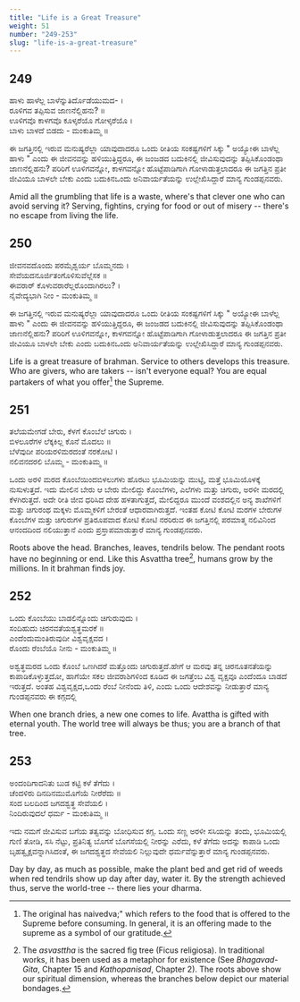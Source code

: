 ```yaml
---
title: "Life is a Great Treasure"
weight: 51
number: "249-253"
slug: "life-is-a-great-treasure"
---
```


## 249

ಹಾಳು ಹಾಳೆಲ್ಲ ಬಾಳೆನ್ನುತಿರ್ದೊಡೆಯುಮದ- ।  
ರೂಳಿಗವ ತಪ್ಪಿಸುವ ಜಾಣನೆಲ್ಲಿಹನು? ॥  
ಊಳಿಗವೊ ಕಾಳಗವೊ ಕೂಳ್ಕರೆಯೊ ಗೋಳ್ಕರೆಯೊ ।  
ಬಾಳು ಬಾಳದೆ ಬಿಡದು - ಮಂಕುತಿಮ್ಮ ॥

ಈ ಜಗತ್ತಿನಲ್ಲಿ ಇರುವ ಮನುಷ್ಯರೆಲ್ಲಾ ಯಾವುದಾದರೂ ಒಂದು ರೀತಿಯ ಸಂಕಷ್ಟಗಳಿಗೆ ಸಿಕ್ಕು " ಅಯ್ಯೋಈ ಬಾಳೆಲ್ಲ ಹಾಳು " ಎಂದು ಈ ಜೀವನವನ್ನು ಹಳಿಯುತ್ತಿದ್ದರೂ, ಈ ಜಂಜಡದ ಬದುಕಿನಲ್ಲಿ ಜೀವಿಸುವುದನ್ನು ತಪ್ಪಿಸಿಕೊಂಡಂಥಾ ಜಾಣನೆಲ್ಲಿಹನು? ಪರಿರಿಗೆ ಊಳಿಗವನ್ನೋ, ಕಾಳಗವನ್ನೋ ಹೊಟ್ಟೆಪಾಡಿಗಾಗಿ ಗೋಳಾಡುತ್ತಲಾದರೂ ಈ ಜಗತ್ತಿನ ಪ್ರತೀ ಜೀವಿಯೂ ಬಾಳಲೇ ಬೇಕು ಎಂದು ಬದುಕಿನಒಂದು ಅನಿವಾರ್ಯತೆಯನ್ನು ಉಲ್ಲೇಖಿಸಿದ್ದಾರೆ ಮಾನ್ಯ ಗುಂಡಪ್ಪನವರು.

Amid all the grumbling that life is a waste, where's that clever one who can avoid serving it? Serving, fightins, crying for food or out of misery -- there's no escape from living the life.

## 250

ಜೀವನವದೊಂದು ಪರಮೈಶ್ವರ್ಯ ಬೊಮ್ಮನದು ।  
ಸೇವೆಯದನೂರ್ಜಿತಂಗೊಳಿಸುವೆಲ್ಲೆಸಕ ॥  
ಈವರಾರ್ ಕೊಳುವರಾರೆಲ್ಲರೊಂದಾಗಿರಲು? ।  
ನೈವೇದ್ಯಭಾಗಿ ನೀಂ - ಮಂಕುತಿಮ್ಮ ॥

ಈ ಜಗತ್ತಿನಲ್ಲಿ ಇರುವ ಮನುಷ್ಯರೆಲ್ಲಾ ಯಾವುದಾದರೂ ಒಂದು ರೀತಿಯ ಸಂಕಷ್ಟಗಳಿಗೆ ಸಿಕ್ಕು " ಅಯ್ಯೋಈ ಬಾಳೆಲ್ಲ ಹಾಳು " ಎಂದು ಈ ಜೀವನವನ್ನು ಹಳಿಯುತ್ತಿದ್ದರೂ, ಈ ಜಂಜಡದ ಬದುಕಿನಲ್ಲಿ ಜೀವಿಸುವುದನ್ನು ತಪ್ಪಿಸಿಕೊಂಡಂಥಾ ಜಾಣನೆಲ್ಲಿಹನು? ಪರಿರಿಗೆ ಊಳಿಗವನ್ನೋ, ಕಾಳಗವನ್ನೋ ಹೊಟ್ಟೆಪಾಡಿಗಾಗಿ ಗೋಳಾಡುತ್ತಲಾದರೂ ಈ ಜಗತ್ತಿನ ಪ್ರತೀ ಜೀವಿಯೂ ಬಾಳಲೇ ಬೇಕು ಎಂದು ಬದುಕಿನಒಂದು ಅನಿವಾರ್ಯತೆಯನ್ನು ಉಲ್ಲೇಖಿಸಿದ್ದಾರೆ ಮಾನ್ಯ ಗುಂಡಪ್ಪನವರು.

Life is a great treasure of brahman. Service to others develops this treasure. Who are givers, who are takers -- isn't everyone equal? You are equal partakers of what you offer[^90] the Supreme.

## 251

ತಲೆಯಮೇಗಡೆ ಬೇರು, ಕೆಳಗೆ ಕೊಂಬೆಲೆ ಚಿಗುರು ।  
ಬಿಳಲೂರೆಗಳ ಲೆಕ್ಕಕಿಲ್ಲ ಕೊನೆ ಮೊದಲು ॥  
ಬೆಳೆವುದೀ ಪರಿಯರಳಿಮರದಂತೆ ನರಕೋಟಿ ।  
ನಲಿವನದರಲಿ ಬೊಮ್ಮ - ಮಂಕುತಿಮ್ಮ ॥

ಒಂದು ಅರಳಿ ಮರದ ಕೊಂಬೆಯಿಂದಬಿಳಲುಗಳು ಹೊರಟು ಭೂಮಿಯನ್ನು ಮುಟ್ಟಿ, ಮತ್ತೆ ಭೂಮಿಯೊಳಕ್ಕೆ ನುಸುಳುತ್ತದೆ. ಇದು ಮೇಲಿನ ಬೇರು ಆ ಬೇರು ಮೇಲಿದ್ದು ಕೊಂಬೆಗಳು, ಎಲೆಗಳು ಮತ್ತು ಚಿಗುರು, ಅರಳೀ ಮರದಲ್ಲಿ ಕೆಳಗಿರುತ್ತದೆ. ಅದೇ ರೀತಿ ಜೀವ ಧರಿಸಿದ ದೇಹ ಹಳತಾಗುತ್ತದೆ, ಮೇಲಿದ್ದರೂ ಮುಂದೆ ವಂಶದಲ್ಲಿನ ಅನ್ಯ ಶಾಖೆಗಳಿಗೆ ಮತ್ತು ಚಿಗುರಂಥ ಮಕ್ಕಳು ಮೊಮ್ಮಕಳಿಗೆ ಬೇರಂತೆ ಆಧಾರವಾಗಿರುತ್ತದೆ. ಇಂತಹ ಕೋಟಿ ಕೋಟಿ ಮರಗಳ ಬೇರುಗಳ ಕೊಂಬೆಗಳ ಮತ್ತು ಚಿಗುರುಗಳ ಪ್ರತಿರೂಪವಾದ ಕೋಟಿ ಕೋಟಿ ನರರಿರುವ ಈ ಜಗತ್ತಿನಲ್ಲಿ ಪರಮಾತ್ಮ ನಲಿವಿನಿಂದ ಆನಂದದಿಂದ ನಲಿಯುತ್ತಾನೆ ಎಂದು ಪ್ರಸ್ತಾಪಮಾಡುತ್ತಾರೆ ಮಾನ್ಯ ಗುಂಡಪ್ಪನವರು.

Roots above the head. Branches, leaves, tendrils below. The pendant roots have no beginning or end. Like this Asvattha tree[^91], humans grow by the millions. In it brahman finds joy.

## 252

ಒಂದು ಕೊಂಬೆಯು ಬಾಡಲಿನ್ನೊಂದು ಚಿಗುರುವುದು ।  
ಸಂದಿಹುದು ಚಿರನವತೆಯಶ್ವತ್ಥಮರಕೆ ॥  
ಎಂದೆಂದುಮಂತಿರುವುದೀ ವಿಶ್ವವೃಕ್ಷವದ ।  
ರೊಂದು ರೆಂಬೆಯೊ ನೀನು - ಮಂಕುತಿಮ್ಮ ॥

ಅಶ್ವತ್ಥಮರದ ಒಂದು ಕೊಂಬೆ ಒಣಗಿದರೆ ಮತ್ತೊಂದು ಚಿಗುರುತ್ತದೆ.ಹೇಗೆ ಆ ಮರವು ತನ್ನ ಚಿರನೂತನತೆಯನ್ನು ಕಾಪಾಡಿಕೊಳ್ಳುತ್ತದೋ, ಹಾಗೆಯೇ ಸಕಲ ಜೀವರಾಶಿಗಳಿಂದ ಕೂಡಿದ ಈ ಜಗತ್ತೆಂಬ ವಿಶ್ವ ವೃಕ್ಷವೂ ಎಂದೆಂದೂ ಬಾಡದೆ ಇರುತ್ತದೆ. ಅಂತಹ ವಿಶ್ವವೃಕ್ಷದ,ಒಂದು ರೆಂಬೆ ನೀನೆಂದು ತಿಳಿ, ಎಂದು ಒಂದು ಆದೇಶವನ್ನು ನೀಡುತ್ತಾರೆ ಮಾನ್ಯ ಗುಂಡಪ್ಪನವರು ಈ ಕಗ್ಗದಲ್ಲಿ

When one branch dries, a new one comes to life. Avattha is gifted with eternal youth. The world tree will always be thus; you are a branch of that tree.

## 253

ಅಂದಂದಿಗಾದನಿತು ಬುಡ ಕಟ್ಟಿ ಕಳೆ ತೆಗೆದು ।  
ಚೆಂದಳಿರು ದಿನದಿನಮುಮೊಗೆಯೆ ನೀರೆರೆದು ॥  
ಸಂದ ಬಲದಿಂದ ಜಗದಶ್ವತ್ಥ ಸೇವೆಯಲಿ ।  
ನಿಂದಿರುವುದಲೆ ಧರ್ಮ - ಮಂಕುತಿಮ್ಮ ॥

ಇದು ನಮಗೆ ಜೀವಿಸುವ ಬಗೆಯ ತತ್ವವನ್ನು ಬೋಧಿಸುವ ಕಗ್ಗ. ಒಂದು ಸಣ್ಣ ಅರಳೀ ಸಸಿಯನ್ನು ತಂದು, ಭೂಮಿಯಲ್ಲಿ ಗುಣಿ ತೋಡಿ, ಸಸಿ ನೆಟ್ಟು, ಪ್ರತಿನಿತ್ಯ ಬೊಗಸೆ ಬೊಗಸೆಯಲ್ಲಿ ನೀರನ್ನು ಎರೆದು, ಕಳೆ ತೆಗೆದು ಅದನ್ನು ಕಾಪಾಡಿ ಒಂದು ಬೃಹತ್ವೃಕ್ಷವನ್ನಾಗಿಸಿದಂತೆ, ಈ ಜಗದಶ್ವತ್ಥದ ಸೇವೆಯಲಿ ನಿಲ್ಲುವುದೇ ಧರ್ಮವೆನ್ನುತ್ತಾರೆ ಮಾನ್ಯ ಗುಂಡಪ್ಪನವರು.

Day by day, as much as possible, make the plant bed and get rid of weeds when red tendrils show up day after day, water it. By the strength achieved thus, serve the world-tree -- there lies your dharma.

[^90]: The original has naivedva;" which refers to the food that is offered to the Supreme before consuming. In general, it is an offering made to the supreme as a symbol of our gratitude.
[^91]: The _asvasttha_ is the sacred fig tree (Ficus religiosa). In traditional works, it has been used as a metaphor for existence (See _Bhagavad-Gita_, Chapter 15 and _Kathopanisad_, Chapter 2). The roots above show our spiritual dimension, whereas the branches below depict our material bondages.

